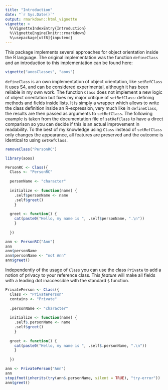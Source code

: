 ```yaml
---
title: "Introduction"
date: "`r Sys.Date()`"
output: rmarkdown::html_vignette
vignette: >
  %\VignetteIndexEntry{Introduction}
  %\VignetteEngine{knitr::rmarkdown}
  %\usepackage[utf8]{inputenc}
---
```


This package implements several approaches for object orientation inside the R language. The original implementation was the function `defineClass` and an introduction to this implementation can be found here:

```r
vignette("aoosClasses", "aoos")
```

`defineClass` is an own implementation of object orientation, like `setRefClass` it uses S4, and can be considered experimental, although it has been reliable in my own work. The function `Class` does not implement a new logic of object orientation but fixes my major critique of `setRefClass`: defining methods and fields inside lists. It is simply a wrapper which allows to write the class definition inside an R-expression, very much like in `defineClass`, the results are then passed as arguments to `setRefClass`. The following example is taken from the documentation file of `setRefClass` to have a direct comparison so you can decide if this is an actual improvement in readability. To the best of my knowledge using `Class` instead of `setRefClass` only changes the appearance, all features are preserved and the outcome is identical to using `setRefClass`. 

```r
removeClass("PersonRC")
```

```r
library(aoos)

PersonRC <- Class({
  Class <- "PersonRC"
  
  personName <- "character"
  
  initialize <- function(name) {
    .self$personName <- name
    .self$greet()
    }
  
  greet <- function() {
    cat(paste0("Hello, my name is ", .self$personName, ".\n"))
    }
  
  })

ann <- PersonRC("Ann")
ann
ann$personName
ann$personName <- "not Ann"
ann$greet()
```

Independently of the usage of `Class` you can use the class `Private` to add a notion of privacy to your reference class. This *feature* will make all fields with a leading dot inaccessible with the standard `$` function.

```r
PrivatePerson <- Class({
  Class <- "PrivatePerson"
  contains <- "Private"
  
  .personName <- "character"
  
  initialize <- function(name) {
    .self$.personName <- name
    .self$greet()
    }
  
  greet <- function() {
    cat(paste0("Hello, my name is ", .self$.personName, ".\n"))
    }
  
  })

ann <- PrivatePerson("Ann")
ann
stopifnot(inherits(try(ann$.personName, silent = TRUE), "try-error"))
ann$greet()
```

